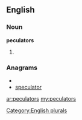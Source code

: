 ==English==

===Noun===
'''peculators'''

# {{plural of|[[peculator]]}}

===Anagrams===
* {{alphagram|aceloprstu}}
* [[speculator#English|speculator]]

[[Category:English plurals]]

[[ar:peculators]]
[[my:peculators]]